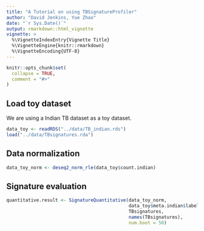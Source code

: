 ```yaml
---
title: "A Tutorial on using TBSignatureProfiler"
author: "David Jenkins, Yue Zhao"
date: "`r Sys.Date()`"
output: rmarkdown::html_vignette
vignette: >
  %\VignetteIndexEntry{Vignette Title}
  %\VignetteEngine{knitr::rmarkdown}
  %\VignetteEncoding{UTF-8}
---
```


```r
knitr::opts_chunk$set(
  collapse = TRUE,
  comment = "#>"
)
```



## Load toy dataset

We are using a Indian TB dataset as a toy dataset.

```r
data_toy <- readRDS("../data/TB_indian.rds")
load("../data/TBsignatures.rda")
```


## Data normalization

```r
data_toy_norm <- deseq2_norm_rle(data_toy$count.indian)
```


## Signature evaluation 

```r
quantitative.result <- SignatureQuantitative(data_toy_norm,
                                             data_toy$meta.indian$label,
                                             TBsignatures,
                                             names(TBsignatures),
                                             num.boot = 50)
```


